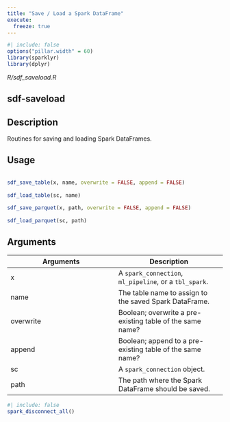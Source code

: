 ```yaml
---
title: "Save / Load a Spark DataFrame"
execute:
  freeze: true
---
```


```r
#| include: false
options("pillar.width" = 60)
library(sparklyr) 
library(dplyr)
```

*R/sdf_saveload.R*

## sdf-saveload

## Description
 Routines for saving and loading Spark DataFrames. 


## Usage
```r
 
sdf_save_table(x, name, overwrite = FALSE, append = FALSE) 
 
sdf_load_table(sc, name) 
 
sdf_save_parquet(x, path, overwrite = FALSE, append = FALSE) 
 
sdf_load_parquet(sc, path) 
```

## Arguments
|Arguments|Description|
|---|---|
| x | A `spark_connection`, `ml_pipeline`, or a `tbl_spark`. |
| name | The table name to assign to the saved Spark DataFrame. |
| overwrite | Boolean; overwrite a pre-existing table of the same name? |
| append | Boolean; append to a pre-existing table of the same name? |
| sc | A `spark_connection` object. |
| path | The path where the Spark DataFrame should be saved. |








```r
#| include: false
spark_disconnect_all()
```
